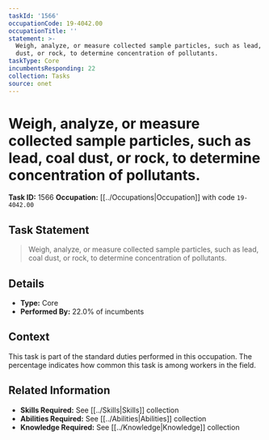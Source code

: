 ```yaml
---
taskId: '1566'
occupationCode: 19-4042.00
occupationTitle: ''
statement: >-
  Weigh, analyze, or measure collected sample particles, such as lead, coal
  dust, or rock, to determine concentration of pollutants.
taskType: Core
incumbentsResponding: 22
collection: Tasks
source: onet
---
```

# Weigh, analyze, or measure collected sample particles, such as lead, coal dust, or rock, to determine concentration of pollutants.

**Task ID:** 1566
**Occupation:** [[../Occupations|Occupation]] with code `19-4042.00`

## Task Statement

> Weigh, analyze, or measure collected sample particles, such as lead, coal dust, or rock, to determine concentration of pollutants.

## Details

- **Type:** Core
- **Performed By:** 22.0% of incumbents

## Context

This task is part of the standard duties performed in this occupation. The percentage indicates how common this task is among workers in the field.

## Related Information

- **Skills Required:** See [[../Skills|Skills]] collection
- **Abilities Required:** See [[../Abilities|Abilities]] collection
- **Knowledge Required:** See [[../Knowledge|Knowledge]] collection

